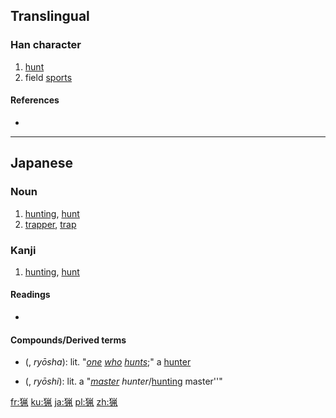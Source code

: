 {{also|獵}}
==Translingual==

===Han character===
{{Han char|rn=94|rad=犬|as=08|sn=11|four=|canj=大竹火竹弓 (KHFHN)}}

# [[hunt]]
# field [[sport]]s

====References====
* {{Han ref|kx=0714.051|dkj=20512|dj=1126.050|hdz=21354.141|uh=731F|ud=29471}}

----

==Japanese==

===Noun===
{{ja-noun|k|hira=りょう|rom=ryō}}

# [[hunting]], [[hunt]]
# [[trapper]], [[trap]]

===Kanji===
{{ja-kanji|grade=c|rs=犬08}}

# [[hunting]], [[hunt]]

====Readings====
* {{ja-readings|on={{l|ja|りょう}} (ryō)|kun={{l|ja|かり}} (kari), {{l|ja|かる}} (karu)}}

====Compounds/Derived terms====
* {{l|ja|猟者}} ({{l|ja|りょうしゃ}}, ''ryōsha''): lit. "''[[one]] [[who]] [[hunts]]'';" a [[hunter]]
* {{l|ja|猟師}} ({{l|ja|りょうし}}, ''ryōshi''): lit. a "''[[master]] hunter''/[[hunting]] master''"

[[fr:猟]]
[[ku:猟]]
[[ja:猟]]
[[pl:猟]]
[[zh:猟]]